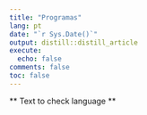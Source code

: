 ```yaml
---
title: "Programas"
lang: pt
date: "`r Sys.Date()`"
output: distill::distill_article
execute:
  echo: false
comments: false
toc: false
---
```


** Text to check language **
